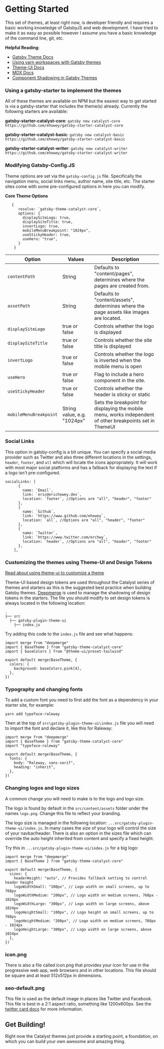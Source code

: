 # Getting Started

This set of themes, at least right now, is developer friendly and requires a basic working knowledge of GatsbyJS and web development. I have tried to make it as easy as possible however I assume you have a basic knowledge of the command line, git, etc.

**Helpful Reading**:

- [Gatsby Theme Docs](https://www.gatsbyjs.org/docs/themes/)
- [Using yarn workspaces with Gatsby themes](https://www.gatsbyjs.org/blog/2019-05-22-setting-up-yarn-workspaces-for-theme-development/)
- [Theme-UI Docs](https://theme-ui.com/)
- [MDX Docs](https://mdxjs.com/)
- [Component Shadowing in Gatsby Themes](https://www.gatsbyjs.org/blog/2019-04-29-component-shadowing/)

### Using a gatsby-starter to implement the themes

All of these themes are available on NPM but the easiest way to get started is via a gatsby-starter that includes the theme(s) already. Currently the following starters are available:

**gatsby-starter-catalyst-core**: `gatsby new catalyst-core https://github.com/ehowey/gatsby-starter-catalyst-core`

**gatsby-starter-catalyst-basic**: `gatsby new catalyst-basic https://github.com/ehowey/gatsby-starter-catalyst-basic`

**gatsby-starter-catalyst-writer**: `gatsby new catalyst-writer https://github.com/ehowey/gatsby-starter-catalyst-writer`

### Modifying Gatsby-Config.JS

Theme options are set via the `gatsby-config.js` file. Specifically the navigation menu, social links menu, author name, site title, etc. The starter sites come with some pre-configured options in here you can modify.

**Core Theme Options**

```
   {
      resolve: `gatsby-theme-catalyst-core`,
      options: {
        displaySiteLogo: true,
        displaySiteTitle: true,
        invertLogo: true,
        mobileMenuBreakpoint: "1024px",
        useStickyHeader: true,
        useHero: "true",
      }
    }
```

| Option                 | Values                      | Description                                                                                               |
| ---------------------- | --------------------------- | --------------------------------------------------------------------------------------------------------- |
| `contentPath`          | String                      | Defaults to "content/pages", determines where the pages are created from.                                 |
| `assetPath`            | String                      | Defaults to "content/assets", determines where the page assets like images are located.                   |
| `displaySiteLogo`      | true or false               | Controls whether the logo is displayed                                                                    |
| `displaySiteTitle`     | true or false               | Controls whether the site title is displayed                                                              |
| `invertLogo`           | true or false               | Controls whether the logo is inverted when the mobile menu is open                                        |
| `useHero`              | true or false               | Flag to include a hero component in the site.                                                             |
| `useStickyHeader`      | true or false               | Controls whether the header is sticky or static                                                           |
| `mobileMenuBreakpoint` | String value, e.g. "1024px" | Sets the breakpoint for displaying the mobile menu, works independent of other breakpoints set in ThemeUI |

### Social Links

This option in gatsby-config is a bit unique. You can specify a social media provider such as Twitter and also three different locations in the settings, `header`, `footer`, and `all` which will locate the icons appropriately. It will work with most major social platforms and has a fallback for displaying the text if a logo isn't pre-configured.

```
socialLinks: [
      {
        name: `Email`,
        link: `eric@erichowey.dev`,
        location: `footer`, //Options are "all", "header", "footer"
      },
      {
        name: `Github`,
        link: `https://www.github.com/ehowey`,
        location: `all`, //Options are "all", "header", "footer"
      },
      {
        name: `Twitter`,
        link: `https://www.twitter.com/erchwy`,
        location: `header`, //Options are "all", "header", "footer"
      },
    ],
```

### Customizing the themes using Theme-UI and Design Tokens

[Read about using theme-ui to customize a theme](https://www.gatsbyjs.org/blog/2019-07-03-customizing-styles-in-gatsby-themes-with-theme-ui/)

Theme-UI based design tokens are used throughout the Catalyst series of themes and starters as this is the suggested best practice when building Gatsby themes. [Deepmerge](https://www.npmjs.com/package/deepmerge) is used to manage the shadowing of design tokens in the starters. The file you should modify to set design tokens is always located in the following location:

    .
    ├── src
      ├── gatsby-plugin-theme-ui
        ├── index.js

Try adding this code to the `index.js` file and see what happens:

```
import merge from "deepmerge"
import { BaseTheme } from "gatsby-theme-catalyst-core"
import { baseColors } from "@theme-ui/preset-tailwind"

export default merge(BaseTheme, {
  colors: {
    background: baseColors.pink[4],
  },
})
```

### Typography and changing fonts

To add a custom font you need to first add the font as a dependency in your starter site, for example:

`yarn add typeface-raleway`

Then at the top of `src\gatsby-plugin-theme-ui\index.js` file you will need to import the font and declare it, like this for Raleway:

```
import merge from "deepmerge"
import { BaseTheme } from "gatsby-theme-catalyst-core"
import "typeface-raleway"

export default merge(BaseTheme, {
  fonts: {
    body: "Raleway, sans-serif",
    heading: "inherit",
  },
})
```

### Changing logos and logo sizes

A common change you will need to make is to the logo and logo size.

The logo is found by default in the `src/content/assets` folder under the names `logo.png`. Change this file to reflect your branding.

The logo size is managed in the following location: `...src/gatsby-plugin-theme-ui/index.js`. In many cases the size of your logo will control the size of your navbar/header. There is also an option in the sizes file which can override the auto height inherited from content and specify a fixed height.

Try this in `...src/gatsby-plugin-theme-ui/index.js` for a big logo:

```
import merge from "deepmerge"
import { BaseTheme } from "gatsby-theme-catalyst-core"

export default merge(BaseTheme, {
  sizes: {
    headerHeight: "auto", // Provides fallback setting to control header height
    logoWidthSmall: "100px", // Logo width on small screens, up to 768px
    logoWidthMedium: "200px", // Logo width on medium screens, 768px - 1024px
    logoWidthLarge: "300px", // Logo width on large screens, above 1024px
    logoHeightSmall: "100px", // Logo height on small screens, up to 768px
    logoHeightMedium: "200px", // Logo width on medium screens, 768px - 1024px
    logoHeightLarge: "300px", // Logo width on large screens, above 1024px
  },
})
```

### icon.png

There is also a file called icon.png that provides your icon for use in the progressive web app, web browsers and in other locations. This file should be square and at least 512x512px in dimensions.

### seo-default.png

This file is used as the default image in places like Twitter and Facebook. This file is best in a 2:1 aspect ratio, something like 1200x600px. See the [twitter card docs](https://developer.twitter.com/en/docs/tweets/optimize-with-cards/overview/summary-card-with-large-image) for more information.

## Get Building!

Right now the Catalyst themes just provide a starting point, a foundation, on which you can build your own awesome and amazing thing.

